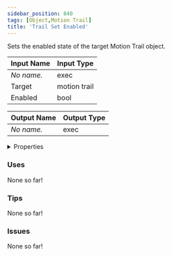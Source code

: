 ```yaml
---
sidebar_position: 840
tags: [Object,Motion Trail]
title: 'Trail Set Enabled'
---
```


Sets the enabled state of the target Motion Trail object.






<EsbSvg />

| Input Name | Input Type |
|-----------|-----------|
| *No name.* | exec |
| Target | motion trail |
| Enabled | bool |

| Output Name | Output Type |
|-----------|-----------|
| *No name.* | exec |


<details>
  <summary>Properties</summary>
  <div>
    <div>
    <table>
      <thead>
        <tr>
          <th>Is beta required?</th>
          <th>❌</th>
        </tr>
        <tr>
          <th>Is this chip a trolling risk?</th>
          <th>❌</th>
        </tr>
        <tr>
          <th>Is this chip a role assignment risk?</th>
          <th>❌</th>
        </tr>
        <tr>
          <th>Chip UUID</th>
          <th>0bf0dcf8-0731-40d4-883d-288862c98aed</th>
        </tr>
      </thead>
    </table>
    </div>
  </div>
</details>

### Uses

None so far!

### Tips

None so far!

### Issues

None so far!